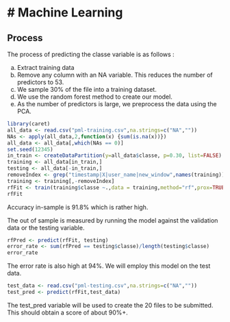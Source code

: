 # Machine Learning
========================================================

## Process 

The process of predicting the classe variable is as follows :

a) Extract training data
b) Remove any column with an NA variable. This reduces the number of predictors to 53.
c) We sample 30% of the file into a training dataset.
d) We use the random forest method to create our model.
e) As the number of predictors is large, we preprocess the data using the PCA.

```r
library(caret)
all_data <- read.csv("pml-training.csv",na.strings=c("NA",""))
NAs <- apply(all_data,2,function(x) {sum(is.na(x))})
all_data <- all_data[,which(NAs == 0)]
set.seed(12345)
in_train <- createDataPartition(y=all_data$classe, p=0.30, list=FALSE)
training <- all_data[in_train,]
testing <- all_data[-in_train,]
removeIndex <- grep("timestamp|X|user_name|new_window",names(training))
training <- training[,-removeIndex]
rfFit <- train(training$classe ~.,data = training,method="rf",prox=TRUE,preProcess="pca")
rfFit
```

Accuracy in-sample is 91.8% which is rather high. 

The out of sample is measured by running the model against the validation data or the testing variable.

```r
rfPred <- predict(rfFit, testing)
error_rate <- sum(rfPred == testing$classe)/length(testing$classe)
error_rate
```

The error rate is also high at 94%. We will employ this model on the test data.

```r
test_data <- read.csv("pml-testing.csv",na.strings=c("NA",""))
test_pred <- predict(rfFit,test_data)
```

The test_pred variable will be used to create the 20 files to be submitted. This should obtain a score of about 90%+.

